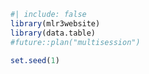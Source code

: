 ```r
#| include: false
library(mlr3website)
library(data.table)
#future::plan("multisession")

set.seed(1)
```

